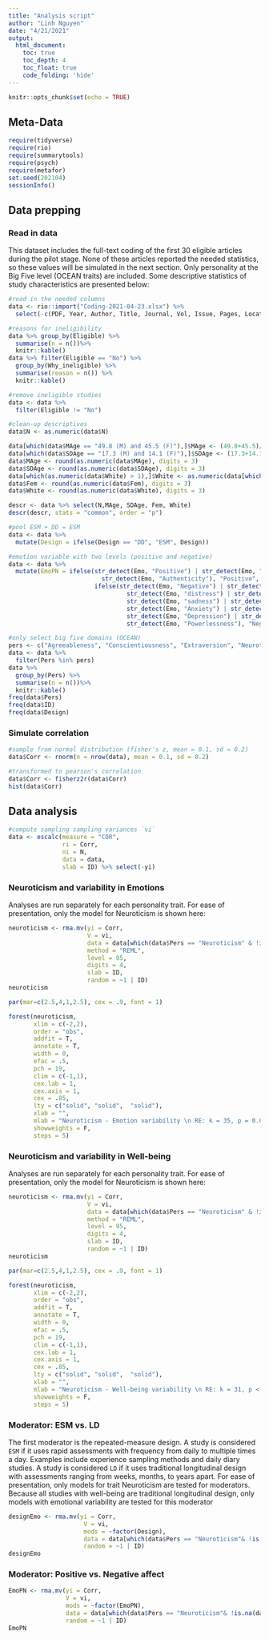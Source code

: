 ```yaml
---
title: "Analysis script"
author: "Linh Nguyen"
date: "4/21/2021"
output: 
  html_document:
    toc: true
    toc_depth: 4
    toc_float: true
    code_folding: 'hide'
---
```


```r
knitr::opts_chunk$set(echo = TRUE)
```

## Meta-Data

```r
require(tidyverse)
require(rio)
require(summarytools)
require(psych)
require(metafor)
set.seed(202104)
sessionInfo()
```

## Data prepping

### Read in data

This dataset includes the full-text coding of the first 30 eligible articles during the pilot stage. None of these articles reported the needed statistics, so these values will be simulated in the next section. Only personality at the Big Five level (OCEAN traits) are included. Some descriptive statistics of study characteristics are presented below:

```r
#read in the needed columns
data <- rio::import("Coding-2021-04-23.xlsx") %>% 
  select(-c(PDF, Year, Author, Title, Journal, Vol, Issue, Pages, Location, Notes, Archival))

#reasons for ineligibility 
data %>% group_by(Eligible) %>% 
  summarise(n = n())%>% 
  knitr::kable()
data %>% filter(Eligible == "No") %>% 
  group_by(Why_ineligible) %>%
  summarise(reason = n()) %>% 
  knitr::kable()

#remove ineligible studies
data <- data %>% 
  filter(Eligible != "No")

#clean-up descriptives
data$N <- as.numeric(data$N)

data[which(data$MAge == "49.8 (M) and 45.5 (F)"),]$MAge <- (49.8+45.5)/2
data[which(data$SDAge == "17.3 (M) and 14.1 (F)"),]$SDAge <- (17.3+14.1)/2
data$MAge <- round(as.numeric(data$MAge), digits = 3)
data$SDAge <- round(as.numeric(data$SDAge), digits = 3)
data[which(as.numeric(data$White) > 1),]$White <- as.numeric(data[which(as.numeric(data$White) > 1),]$White)/100
data$Fem <- round(as.numeric(data$Fem), digits = 3)
data$White <- round(as.numeric(data$White), digits = 3)

descr <- data %>% select(N,MAge, SDAge, Fem, White)
descr(descr, stats = "common", order = "p")

#pool ESM + DD = ESM
data <- data %>% 
  mutate(Design = ifelse(Design == "DD", "ESM", Design))

#emotion variable with two levels (positive and negative)
data <- data %>% 
  mutate(EmoPN = ifelse(str_detect(Emo, "Positive") | str_detect(Emo, "Happ") |
                          str_detect(Emo, "Authenticity"), "Positive",
                        ifelse(str_detect(Emo, "Negative") | str_detect(Emo, "stress") | 
                                 str_detect(Emo, "distress") | str_detect(Emo, "boredom")|
                                 str_detect(Emo, "sadness") | str_detect(Emo, "strain") |
                                 str_detect(Emo, "Anxiety") | str_detect(Emo, "Stress") |
                                 str_detect(Emo, "Depression") | str_detect(Emo, "Burnout") |
                                 str_detect(Emo, "Powerlessness"), "Negative", NA)))

#only select big five domains (OCEAN)
pers <- c("Agreeableness", "Conscientiousness", "Extraversion", "Neuroticism", "Openness")
data <- data %>% 
  filter(Pers %in% pers)
data %>% 
  group_by(Pers) %>% 
  summarise(n = n())%>% 
  knitr::kable()
freq(data$Pers)
freq(data$ID)
freq(data$Design)
```

### Simulate correlation

```r
#sample from normal distribution (fisher's z, mean = 0.1, sd = 0.2) 
data$Corr <- rnorm(n = nrow(data), mean = 0.1, sd = 0.2)

#transformed to pearson's correlation
data$Corr <- fisherz2r(data$Corr)
hist(data$Corr)
```

## Data analysis

```r
#compute sampling sampling variances `vi`
data <- escalc(measure = "COR",
               ri = Corr,
               ni = N, 
               data = data,
               slab = ID) %>% select(-yi)
```

### Neuroticism and variability in Emotions

Analyses are run separately for each personality trait. For ease of presentation, only the model for Neuroticism is shown here:

```r
neuroticism <- rma.mv(yi = Corr,
                      V = vi,
                      data = data[which(data$Pers == "Neuroticism" & !is.na(data$EmoPN)),],
                      method = "REML",
                      level = 95, 
                      digits = 4,
                      slab = ID,
                      random = ~1 | ID)
neuroticism

par(mar=c(2.5,4,1,2.5), cex = .9, font = 1)

forest(neuroticism,
       xlim = c(-2,2),
       order = "obs",
       addfit = T,
       annotate = T,
       width = 0,
       efac = .5,
       pch = 19,
       clim = c(-1,1),
       cex.lab = 1,
       cex.axis = 1,
       cex = .85,
       lty = c("solid", "solid",  "solid"),
       xlab = "",
       mlab = "Neuroticism - Emotion variability \n RE: k = 35, p = 0.076",
       showweights = F,
       steps = 5)
```

### Neuroticism and variability in Well-being

Analyses are run separately for each personality trait. For ease of presentation, only the model for Neuroticism is shown here:

```r
neuroticism <- rma.mv(yi = Corr,
                      V = vi,
                      data = data[which(data$Pers == "Neuroticism" & !is.na(data$WB)),],
                      method = "REML",
                      level = 95, 
                      digits = 4,
                      slab = ID,
                      random = ~1 | ID)
neuroticism

par(mar=c(2.5,4,1,2.5), cex = .9, font = 1)

forest(neuroticism,
       xlim = c(-2,2),
       order = "obs",
       addfit = T,
       annotate = T,
       width = 0,
       efac = .5,
       pch = 19,
       clim = c(-1,1),
       cex.lab = 1,
       cex.axis = 1,
       cex = .85,
       lty = c("solid", "solid",  "solid"),
       xlab = "",
       mlab = "Neuroticism - Well-being variability \n RE: k = 31, p < 0.001",
       showweights = F,
       steps = 5)
```


### Moderator: ESM vs. LD

The first moderator is the repeated-measure design. A study is considered `ESM` if it uses rapid assessments with frequency from daily to multiple times a day. Examples include experience sampling methods and daily diary studies. A study is considered `LD` if it uses traditional longitudinal design with assessments ranging from weeks, months, to years apart. For ease of presentation, only models for trait Neuroticism are tested for moderators. Because all studies with well-being are traditional longitudinal design, only models with emotional variability are tested for this moderator

```r
designEmo <- rma.mv(yi = Corr,
                     V = vi, 
                     mods = ~factor(Design),
                     data = data[which(data$Pers == "Neuroticism"& !is.na(data$EmoPN)),],
                     random = ~1 | ID)
designEmo
```

### Moderator: Positive vs. Negative affect

```r
EmoPN <- rma.mv(yi = Corr,
                V = vi, 
                mods = ~factor(EmoPN),
                data = data[which(data$Pers == "Neuroticism"& !is.na(data$EmoPN)),],
                random = ~1 | ID)
EmoPN
```